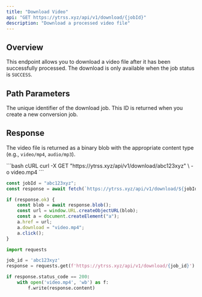 ```yaml
---
title: "Download Video"
api: "GET https://ytrss.xyz/api/v1/download/{jobId}"
description: "Download a processed video file"
---
```


## Overview

This endpoint allows you to download a video file after it has been successfully processed. The download is only available when the job status is `SUCCESS`.

## Path Parameters

<ParamField path="jobId" type="string" required>
    The unique identifier of the download job. This ID is returned when you
    create a new conversion job.
</ParamField>

## Response

The video file is returned as a binary blob with the appropriate content type (e.g.,
`video/mp4`, `audio/mp3`).

<RequestExample>
```bash cURL
curl -X GET "https://ytrss.xyz/api/v1/download/abc123xyz" \
  -o video.mp4
```

```javascript JavaScript
const jobId = "abc123xyz";
const response = await fetch(`https://ytrss.xyz/api/v1/download/${jobId}`);

if (response.ok) {
    const blob = await response.blob();
    const url = window.URL.createObjectURL(blob);
    const a = document.createElement("a");
    a.href = url;
    a.download = "video.mp4";
    a.click();
}
```

```python Python
import requests

job_id = 'abc123xyz'
response = requests.get(f'https://ytrss.xyz/api/v1/download/{job_id}')

if response.status_code == 200:
    with open('video.mp4', 'wb') as f:
        f.write(response.content)
```

</RequestExample>
